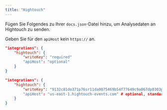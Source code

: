 ```yaml
---
title: "Hightouch"
---
```


Fügen Sie Folgendes zu Ihrer `docs.json`-Datei hinzu, um Analysedaten an Hightouch zu senden.

<Info>

  Geben Sie für den `apiHost` kein `https://` an.

</Info>

<CodeGroup>

```json Analytics options in docs.json
"integrations": {
    "hightouch": {
        "writeKey": "required"
        "apiHost": "optional"
    }
}
```

```json Example
"integrations": {
    "hightouch": {
        "writeKey": "9132c81do371p76sr11da0075469b54f77649c9a067dp0303p56q0q64n072336"
        "apiHost": "us-east-1.hightouch-events.com" # optional, standardmäßig `us-east-1.hightouch-events.com`
    }
}
```

</CodeGroup>